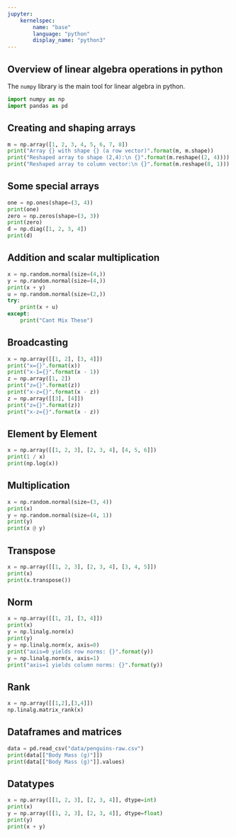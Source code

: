 ```yaml
---
jupyter: 
    kernelspec: 
        name: "base"
        language: "python"
        display_name: "python3"
---
```

## Overview of linear algebra operations in python

The `numpy` library is the main tool for linear algebra in python.

```python
import numpy as np
import pandas as pd

```

## Creating and shaping arrays

```python
m = np.array([1, 2, 3, 4, 5, 6, 7, 8])
print("Array {} with shape {} (a row vector)".format(m, m.shape))
print("Reshaped array to shape (2,4):\n {}".format(m.reshape((2, 4))))
print("Reshaped array to column vector:\n {}".format(m.reshape(8, 1)))
```

## Some special arrays

```python
one = np.ones(shape=(3, 4))
print(one)
zero = np.zeros(shape=(3, 3))
print(zero)
d = np.diag([1, 2, 3, 4])
print(d)
```


## Addition and scalar multiplication

```python
x = np.random.normal(size=(4,))
y = np.random.normal(size=(4,))
print(x + y)
u = np.random.normal(size=(2,))
try:
    print(x + u)
except:
    print("Cant Mix These")
```

## Broadcasting

```python
x = np.array([[1, 2], [3, 4]])
print("x={}".format(x))
print("x-1={}".format(x - 1))
z = np.array([1, 2])
print("z={}".format(z))
print("x-z={}".format(x - z))
z = np.array([[3], [4]])
print("z={}".format(z))
print("x-z={}".format(x - z))
```

## Element by Element

```python
x = np.array([[1, 2, 3], [2, 3, 4], [4, 5, 6]])
print(1 / x)
print(np.log(x))
```

## Multiplication

```python
x = np.random.normal(size=(3, 4))
print(x)
y = np.random.normal(size=(4, 1))
print(y)
print(x @ y)
```

## Transpose

```python
x = np.array([[1, 2, 3], [2, 3, 4], [3, 4, 5]])
print(x)
print(x.transpose())
```

## Norm
```python
x = np.array([[1, 2], [3, 4]])
print(x)
y = np.linalg.norm(x)
print(y)
y = np.linalg.norm(x, axis=0)
print("axis=0 yields row norms: {}".format(y))
y = np.linalg.norm(x, axis=1)
print("axis=1 yields column norms: {}".format(y))
```

## Rank
```python
x = np.array([[1,2],[3,4]])
np.linalg.matrix_rank(x)
```


## Dataframes and matrices

```python
data = pd.read_csv("data/penguins-raw.csv")
print(data[["Body Mass (g)"]])
print(data[["Body Mass (g)"]].values)
```

## Datatypes

```python
x = np.array([[1, 2, 3], [2, 3, 4]], dtype=int)
print(x)
y = np.array([[1, 2, 3], [2, 3, 4]], dtype=float)
print(y)
print(x + y)
```